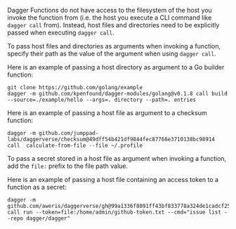 Dagger Functions do not have access to the filesystem of the host you invoke the function from (i.e. the host you execute a CLI command like `dagger call` from). Instead, host files and directories need to be explicitly passed when executing `dagger call`.

To pass host files and directories as arguments when invoking a function, specify their path as the value of the argument when using `dagger call`.

Here is an example of passing a host directory as argument to a Go builder function:

```shell
git clone https://github.com/golang/example
dagger -m github.com/kpenfound/dagger-modules/golang@v0.1.8 call build --source=./example/hello --args=. directory --path=. entries
```

Here is an example of passing a host file as argument to a checksum function:

```shell
dagger -m github.com/jumppad-labs/daggerverse/checksum@49dff54b421df9844fec87766e3710138bc98914 call  calculate-from-file --file ~/.profile
```

To pass a secret stored in a host file as argument when invoking a function, add the `file:` prefix to the file path value.

Here is an example of passing a host file containing an access token to a function as a secret:

```shell
dagger -m github.com/aweris/daggerverse/gh@99a1336f8091ff43bf833778a324de1cadcf25ac call run --token=file:/home/admin/github-token.txt --cmd="issue list --repo dagger/dagger"
```
